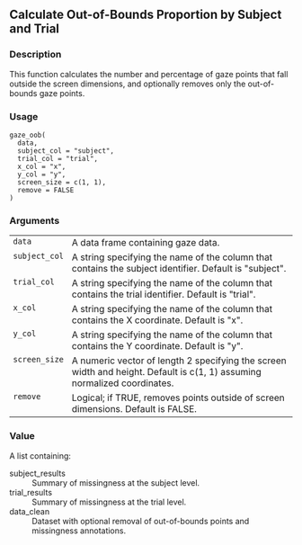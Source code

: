 
## Calculate Out-of-Bounds Proportion by Subject and Trial {.unnumbered}


### Description

This function calculates the number and percentage of gaze points that fall outside the screen dimensions,
and optionally removes only the out-of-bounds gaze points.



### Usage

<pre><code class='language-R'>gaze_oob(
  data,
  subject_col = "subject",
  trial_col = "trial",
  x_col = "x",
  y_col = "y",
  screen_size = c(1, 1),
  remove = FALSE
)
</code></pre>


### Arguments

<table role = "presentation">
<tr><td style = "white-space: nowrap; font-family: monospace; vertical-align: top"><code id="data">data</code></td>
<td>
A data frame containing gaze data.
</td></tr>
<tr><td style = "white-space: nowrap; font-family: monospace; vertical-align: top"><code id="subject_col">subject_col</code></td>
<td>
A string specifying the name of the column that contains the subject identifier. Default is &quot;subject&quot;.
</td></tr>
<tr><td style = "white-space: nowrap; font-family: monospace; vertical-align: top"><code id="trial_col">trial_col</code></td>
<td>
A string specifying the name of the column that contains the trial identifier. Default is &quot;trial&quot;.
</td></tr>
<tr><td style = "white-space: nowrap; font-family: monospace; vertical-align: top"><code id="x_col">x_col</code></td>
<td>
A string specifying the name of the column that contains the X coordinate. Default is &quot;x&quot;.
</td></tr>
<tr><td style = "white-space: nowrap; font-family: monospace; vertical-align: top"><code id="y_col">y_col</code></td>
<td>
A string specifying the name of the column that contains the Y coordinate. Default is &quot;y&quot;.
</td></tr>
<tr><td style = "white-space: nowrap; font-family: monospace; vertical-align: top"><code id="screen_size">screen_size</code></td>
<td>
A numeric vector of length 2 specifying the screen width and height.
Default is c(1, 1) assuming normalized coordinates.
</td></tr>
<tr><td style = "white-space: nowrap; font-family: monospace; vertical-align: top"><code id="remove">remove</code></td>
<td>
Logical; if TRUE, removes points outside of screen dimensions. Default is FALSE.
</td></tr>
</table>


### Value

A list containing:


<dl>
<dt>subject_results</dt><dd>Summary of missingness at the subject level.
</dd>
<dt>trial_results</dt><dd>Summary of missingness at the trial level.
</dd>
<dt>data_clean</dt><dd>Dataset with optional removal of out-of-bounds points and missingness annotations.
</dd>
</dl>


